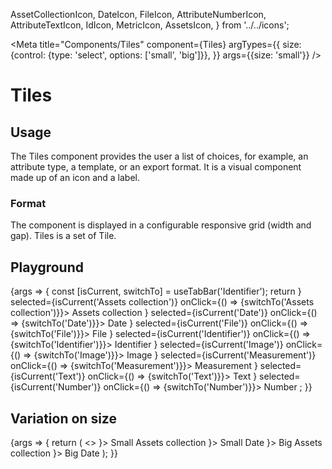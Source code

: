   AssetCollectionIcon,
  DateIcon,
  FileIcon,
  AttributeNumberIcon,
  AttributeTextIcon,
  IdIcon,
  MetricIcon,
  AssetsIcon,
} from '../../icons';

<Meta
  title="Components/Tiles"
  component={Tiles}
  argTypes={{
    size: {control: {type: 'select', options: ['small', 'big']}},
  }}
  args={{size: 'small'}}
/>

# Tiles

## Usage

The Tiles component provides the user a list of choices, for example, an attribute type, a template, or an export format.
It is a visual component made up of an icon and a label.

### Format

The component is displayed in a configurable responsive grid (width and gap). Tiles is a set of Tile.

## Playground

<Canvas>
  <Story name="Standard">
    {args => {
      const [isCurrent, switchTo] = useTabBar('Identifier');
      return <Tiles {...args} >
        <Tile icon={<AssetCollectionIcon/>} selected={isCurrent('Assets collection')} onClick={() => {switchTo('Assets collection')}}>
          Assets collection
        </Tile>
        <Tile icon={<DateIcon/>} selected={isCurrent('Date')} onClick={() => {switchTo('Date')}}>
          Date
        </Tile>
        <Tile icon={<FileIcon/>} selected={isCurrent('File')} onClick={() => {switchTo('File')}}>
          File
        </Tile>
        <Tile icon={<IdIcon/>} selected={isCurrent('Identifier')} onClick={() => {switchTo('Identifier')}}>
          Identifier
        </Tile>
        <Tile icon={<AssetsIcon/>} selected={isCurrent('Image')} onClick={() => {switchTo('Image')}}>
          Image
        </Tile>
        <Tile icon={<MetricIcon/>} selected={isCurrent('Measurement')} onClick={() => {switchTo('Measurement')}}>
          Measurement
        </Tile>
        <Tile icon={<AttributeTextIcon/>} selected={isCurrent('Text')} onClick={() => {switchTo('Text')}}>
          Text
        </Tile>
        <Tile icon={<AttributeNumberIcon/>} selected={isCurrent('Number')} onClick={() => {switchTo('Number')}}>
          Number
        </Tile>
      </Tiles>;
    }}
  </Story>
</Canvas>

<ArgsTable story="Standard" />

## Variation on size

<Canvas>
  <Story name="Size">
    {args => {
      return (
        <>
          <Tiles size={'small'}>
            <Tile icon={<AssetCollectionIcon/>}>
              Small Assets collection
            </Tile>
            <Tile icon={<DateIcon/>}>
              Small Date
            </Tile>
          </Tiles>
          <Tiles size={'big'}>
            <Tile icon={<AssetCollectionIcon/>}>
              Big Assets collection
            </Tile>
            <Tile icon={<DateIcon/>}>
              Big Date
            </Tile>
          </Tiles>
        </>
      );
    }}
  </Story>
</Canvas>
